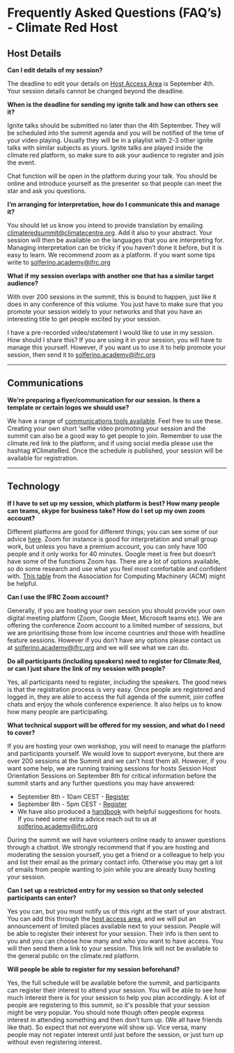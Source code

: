# Frequently Asked Questions (FAQ’s) - Climate Red Host

## Host Details

**Can I edit details of my session?**

The deadline to edit your details on
[Host Access Area](https://go.climate.red/sessions)
is September 4th. Your session details cannot be changed beyond the deadline.

**When is the deadline for sending my ignite talk and how can others see it?**

Ignite talks should be submitted no later than the 4th September. They will be scheduled into the summit agenda and you will be notified of the time of your video playing. Usually they will be in a playlist with 2-3 other ignite talks with similar subjects as yours. Ignite talks are played inside the climate:red platform, so make sure to ask your audience to register and join the event.

Chat function will be open in the platform during your talk. You should be online and introduce yourself as the presenter so that people can meet the star and ask you questions.

**I’m arranging for interpretation, how do I communicate this and manage it?**

You should let us know you intend to provide translation by emailing climateredsummit@climatecentre.org. Add it also to your abstract. Your session will then be available on the languages that you are interpreting for. Managing interpretation can be tricky if you haven’t done it before, but it is easy to learn. We recommend zoom as a platform. If you want some tips write to solferino.academy@ifrc.org

**What if my session overlaps with another one that has a similar target audience?**

With over 200 sessions in the summit, this is bound to happen, just like it does in any conference of this volume. You just have to make sure that you promote your session widely to your networks and that you have an interesting title to get people excited by your session.

I have a pre-recorded video/statement I would like to use in my session. How should I share this?
If you are using it in your session, you will have to manage this yourself. However, if you want us to use it to help promote your session, then send it to solferino.academy@ifrc.org

---

## Communications

**We’re preparing a flyer/communication for our session. Is there a template or certain logos we should use?**

We have a range of
[communications tools available](https://future-rcrc.com/2020/08/31/climate-red-communications-pack).
Feel free to use these. Creating your own short ‘selfie video promoting your session and the summit can also be a good way to get people to join. Remember to use the climate.red link to the platform, and if using social media please use the hashtag #ClimateRed. Once the schedule is published, your session will be available for registration.

---

## Technology

**If I have to set up my session, which platform is best? How many people can teams, skype for business take? How do I set up my own zoom account?**

Different platforms are good for different things; you can see some of our advice
[here](https://future-rcrc.com/2020/06/09/register-for-climatered-virtual-summit/#tools).
Zoom for instance is good for interpretation and small group work, but unless you have a premium account, you can only have 100 people and it only works for 40 minutes. Google meet is free but doesn’t have some of the functions Zoom has. There are a lot of options available, so do some research and use what you feel most comfortable and confident with.
[This table](https://docs.google.com/document/d/1LLLniPkf48CCZyG_BNy1ylF2wXNlztqNEOnzNuMQmJc/edit#heading=h.z6d7tgqcpugp)
from the Association for Computing Machinery (ACM) might be helpful.

**Can I use the IFRC Zoom account?**

Generally, if you are hosting your own session you should provide your own digital meeting platform (Zoom, Google Meet, Microsoft teams etc). We are offering the conference Zoom account to a limited number of sessions, but we are prioritising those from low income countries and those with headline feature sessions. However if you don’t have any options please contact us at solferino.academy@ifrc.org and we will see what we can do.

**Do all participants (including speakers) need to register for Climate:Red, or can I just share the link of my session with people?**

Yes, all participants need to register, including the speakers. The good news is that the registration process is very easy. Once people are registered and logged in, they are able to access the full agenda of the summit, join coffee chats and enjoy the whole conference experience. It also helps us to know how many people are participating.

**What technical support will be offered for my session, and what do I need to cover?**

If you are hosting your own workshop, you will need to manage the platform and participants yourself. We would love to support everyone, but there are over 200 sessions at the Summit and we can’t host them all. However, if you want some help, we are running training sessions for hosts Session Host Orientation Sessions on September 8th for critical information before the summit starts and any further questions you may have answered:

- September 8th - 10am CEST - [Register](https://zoom.us/meeting/register/tJArdOGurDkjGNWp5UAsbX7J5lgEEaTpv0D1)
- September 8th - 5pm CEST - [Register](https://zoom.us/meeting/register/tJYkde2pqD4pE9BuT_yNxxHfUXIZSR2ACobq)
- We have also produced a [handbook](https://future-rcrc.com/wp-content/uploads/2020/08/Climate-Red-Session-Hosts-Handbook-0820-B.pdf) with helpful suggestions for hosts. If you need some extra advice reach out to us at solferino.academy@ifrc.org

During the summit we will have volunteers online ready to answer questions through a chatbot. We strongly recommend that if you are hosting and moderating the session yourself, you get a friend or a colleague to help you and list their email as the primary contact info. Otherwise you may get a lot of emails from people wanting to join while you are already busy hosting your session.

**Can I set up a restricted entry for my session so that only selected participants can enter?**

Yes you can, but you must notify us of this right at the start of your abstract. You can add this through the
[host access area](https://go.climate.red/sessions),
and we will put an announcement of limited places available next to your session. People will be able to register their interest for your session. Their info is then sent to you and you can choose how many and who you want to have access. You will then send them a link to your session. This link will not be available to the general public on the climate.red platform.

**Will people be able to register for my session beforehand?**

Yes, the full schedule will be available before the summit, and participants can register their interest to attend your session. You will be able to see how much interest there is for your session to help you plan accordingly. A lot of people are registering to this summit, so it's possible that your session might be very popular. You should note though often people express interest in attending something and then don’t turn up. (We all have friends like that). So expect that not everyone will show up. Vice versa, many people may not register interest until just before the session, or just turn up without even registering interest.
